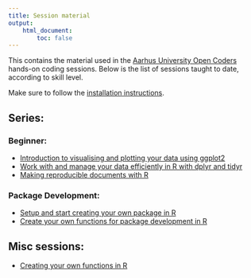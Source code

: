 ```yaml
---
title: Session material
output:
    html_document:
        toc: false
---
```


This contains the material used in the [Aarhus University Open Coders](https://au-oc.github.io)
hands-on coding sessions. Below is the list of sessions taught to date, according 
to skill level.

Make sure to follow the [installation instructions](installation.html).

## Series:

### Beginner:

- [Introduction to visualising and plotting your data using ggplot2](intro-ggplot2.html)
- [Work with and manage your data efficiently in R with dplyr and tidyr](intro-dplyr.html)
- [Making reproducible documents with R](intro-rmarkdown.html)

### Package Development:

- [Setup and start creating your own package in R](pkg-creation.html)
- [Create your own functions for package development in R](pkg-functions.html)

## Misc sessions:

- [Creating your own functions in R](functions.html)
